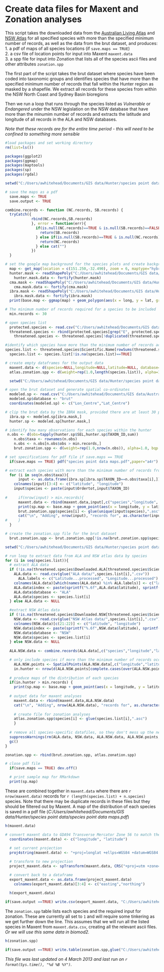 Create data files for Maxent and Zonation analyses
========================================================

This script takes the downloaded data from the [Australian Living Atlas](http://www.ala.org.au/species-by-location/) and [NSW Atlas](http://www.environment.nsw.gov.au/atlaspublicapp/UI_Modules/ATLAS_/AtlasSearch.aspx) for all specified species with more than the specified minimum number of records, as well as the data from the brut dataset, and produces:   
1. a pdf of maps of all species locations (if `save.maps == TRUE`)   
2. a csv file of location points for input into Maxent `maxent.data`   
3. a spp file for input into Zonation that lists all of the species ascii files and other attributes `zonation.spp`  

The first part of the script takes the brut dataset where species have been coded into taxonomic groups and identifies species that have more than the specified minimum number of records that fall within the Hunter region as masked by a shapefile. We extract all records for these species from within the NSW North Coast and Sydney Basin bioregions  

Then we run a loop that runs through the species listed as *Vulnerable* or *Endangered* under the NSW legislation on the NSW database that have more than the minumim number of records and extracts the latitude and longitude of all records in the ALA and NSW databases.   

*Note that these records are for the entire time period - this will need to be confined to something more sensible*


```r
#load packages and set working directory
rm(list=ls())

packages(ggplot2)
packages(ggmap)
packages(maptools)
packages(sp)
packages(rgdal)

setwd("C:/Users/awhitehead/Documents/GIS data/Hunter/species point data/")

# save the maps as a pdf
  save.maps <- TRUE
  save.output <- TRUE

combine.records <- function (NC.records, SB.records) {
  tryCatch({
            rbind(NC.records,SB.records)
            }, error = function(err){
              if(is.null(NC.records)==TRUE & is.null(SB.records)==FALSE){
                return(SB.records)
              } else if(is.null(SB.records)==TRUE & is.null(NC.records)==FALSE){
                return(NC.records)
              } else cat("")
            })
  }

# set the google map background for the species plots and create background map
  map <- get_map(location = c(151.250,-32.490), zoom = 6, maptype="hybrid", color="bw")
  hunter.mask <- readShapePoly("C:/Users/awhitehead/Documents/GIS data/Hunter/data from Brendan/data/variables/projected GDA94/poly_lower_hunter.shp")
    hunter.mask.data <- fortify(hunter.mask)
  cma.mask <- readShapePoly("C:/Users/awhitehead/Documents/GIS data/Hunter/Plans/HCR_CMA/HCR_CMA_GDA94.shp")
    cma.mask.data <- fortify(cma.mask)
  ibra.mask <- readShapePoly("C:/Users/awhitehead/Documents/GIS data/Hunter/Plans/Bioregions/hunter_bioregions.shp")
    ibra.mask.data <- fortify(ibra.mask)
  print(base.map <- ggmap(map) + geom_polygon(aes(x = long, y = lat, group = group), data=hunter.mask.data, colour = 'yellow', fill = 'black', alpha = .1, size = .3) + geom_polygon(aes(x = long, y = lat, group = group), data=ibra.mask.data, colour = 'light blue', fill = 'black', alpha = .1, size = .3))

# The minimum number of records required for a species to be included  
  min.records <- 30

# open species list
  protected.species <- read.csv("C:/Users/awhitehead/Documents/GIS data/Hunter/species point data/IBRA threatened species list.csv")
  threatened.species <- rbind(protected.species[grep("E", protected.species$NSW.status),], protected.species[grep("V", protected.species$NSW.status),])
    threatened.species <- threatened.species[!duplicated(threatened.species),]

#identify which species have more than the minimum number of records across both atlases
species.list <- threatened.species$Scientific.Name[rowSums(threatened.species[,c("ALA.records","NSW.records")],na.rm=TRUE)>min.records]
  species.list <- species.list[!is.na(species.list)==TRUE]

# create empty dataframes for the output data
  maxent.data <- d(species=NULL,longitude=NULL,latitude=NULL, database=NULL)
  atlas.zonation.spp <- d(weight=rep(1.0,length(species.list)), alpha=1.0, bqp.row=1.0, bqp.buffer=1.0, cell.removal=1.0, species=NA )

```

```r
  setwd("C:/Users/awhitehead/Documents/GIS data/Hunter/species point data/")

# open the brut dataset and generate spatial co-ordinates
  modeled.sp <- read.csv("C:/Users/awhitehead/Documents/GIS data/Australia-wide/species data/modeledsp_order_brut.csv")
  modeled.sp$database <- "brut"
  coordinates(modeled.sp) <- c("Lon_Centre","Lat_Centre")

# clip the brut data by the IBRA mask, provided there are at least 30 points in the hunter region
  ibra.sp <- modeled.sp[ibra.mask,]
  hunter.sp <- modeled.sp[hunter.mask,]

# identify how many observations for each species within the hunter
 n.obs <- d(obs=tapply(hunter.sp$SEL,hunter.sp$TAXON_ID,sum))
    n.obs$taxa <- rownames(n.obs)
    n.obs <- n.obs[n.obs$obs > min.records,]
    brut.zonation.spp <- d(weight=rep(1.0,nrow(n.obs)), alpha=1.0, bqp.row=1.0, bqp.buffer=1.0, cell.removal=1.0, species=NA )

# set specifications for pdf file if save.maps == TRUE
  if(save.maps == TRUE) pdf("species point data maps.pdf",paper="a4r")

# extract each species with more than the minimum number of records from brut dataset 
  for (i in seq(n.obs$taxa)){
      input <- as.data.frame(ibra.sp[ibra.sp$TAXON_ID==n.obs$taxa[i],])
    colnames(input)[3:4] <- c("latitude", "longitude")
    input$species <- paste(input$Ordertot,input$TAXON_ID)
    
#     if(nrow(input) > min.records){
      maxent.data <- rbind(maxent.data,input[,c("species","longitude", "latitude", "database")])
      print(sp.map <- base.map + geom_point(aes(x = longitude, y = latitude,color=species), data = input, alpha=0.5))
      brut.zonation.spp$species[i] <- glue(unique(input$species),".asc")
      cat("\n", "Adding", nrow(input), "records for", as.character(input$species[i]), "to maxent data")
#     }
  }

# create the zonation.spp file for the brut dataset
  brut.zonation.spp <- brut.zonation.spp[!is.na(brut.zonation.spp$species),]

```

```r
setwd("C:/Users/awhitehead/Documents/GIS data/Hunter/species point data/")

# run loop to extract data from ALA and NSW atlas data by species 
for (i in seq(species.list)){
  # extract ALA data
  if (!is.na(threatened.species$Downloaded.ALA[threatened.species$Scientific.Name == species.list[i]]) == TRUE){
    ALA.data <- read.csv(glue("ALA data/",species.list[i],".csv"))
      ALA.labels <- c("Latitude...processed", "Longitude...processed")
    colnames(ALA.data)[which(names(ALA.data) %in% ALA.labels)] <- c("latitude", "longitude")
    ALA.data$index <- paste(sprintf("%.6f",ALA.data$latitude), sprintf("%.6f",ALA.data$longitude))
    ALA.data$database <- "ALA"
    ALA.data$species <- species.list[i]
  } else ALA.data <- NULL

  #extract NSW Atlas data
  if (!is.na(threatened.species$Downloaded.NSW[threatened.species$Scientific.Name == species.list[i]]) == TRUE){
    NSW.data <- read.csv(glue("NSW Atlas data/",species.list[i],".csv"))
    colnames(NSW.data)[c(21:22)] <- c("latitude", "longitude")
    NSW.data$index <- paste(sprintf("%.6f",NSW.data$latitude), sprintf("%.6f",NSW.data$longitude))
    NSW.data$database <- "NSW"
    NSW.data$species <- species.list[i]
  } else NSW.data <- NULL
  
  ALA.NSW.data <- combine.records(ALA.data[,c("species","longitude","latitude","database")],NSW.data[,c("species","longitude","latitude","database")])

  # only include species if more than the minimum number of records occur in the hunter
    ALA.NSW.points <- SpatialPoints(ALA.NSW.data[,c("longitude","latitude")])
    in.hunter <- nrow(d(ALA.NSW.points[complete.cases(over(ALA.NSW.points,hunter.mask)),]))
  
  # produce maps of the distribution of each species
  if(in.hunter > min.records) {
    print(sp.map <- base.map + geom_point(aes(x = longitude, y = latitude,color=database, shape=species), data = ALA.NSW.data, alpha=0.5))
  
  # output data for maxent analyses
    maxent.data <- rbind(maxent.data,ALA.NSW.data)
    cat("\n", "Adding", nrow(ALA.NSW.data), "records for", as.character(species.list[i]), "to maxent data")
  
    # create file for zonation analyses
    atlas.zonation.spp$species[i] <- glue(species.list[i],".asc")
    }
  
  # remove all species-specific datafiles, so they don't mess up the next round of the loop
  suppressWarnings(rm(ALA.data, NSW.data, ALA.NSW.data, ALA.NSW.points,in.hunter))
  gc()
}

zonation.spp <- rbind(brut.zonation.spp, atlas.zonation.spp)

# close pdf file
  if(save.maps == TRUE) dev.off()

  # print sample map for RMarkdown
  print(sp.map)
```
These are combined together in `maxent.data` where there are `r nrow(maxent.data)` records for `r (length(species.list) + n.species)` species.  Note that there may be duplicate records in these files but they should be filtered out by Maxent. A map of the distribution of each species is saved in a pdf file (*C:/Users/awhitehead/Documents/GIS data/Hunter/species point data/species point data maps.pdf*)

```r
h(maxent.data)

# convert maxent data to GDA94 Transverse Mercator Zone 56 to match the rest of the data
  coordinates(maxent.data) <- c("longitude", "latitude")
  
  # set current projection
  proj4string(maxent.data) <- "+proj=longlat +ellps=WGS84 +datum=WGS84 +no_defs"

  # transform to new projection
  project_maxent.data <- spTransform(maxent.data, CRS("+proj=utm +zone=56 +south +ellps=GRS80 +towgs84=0,0,0,0,0,0,0 +units=m +no_defs"))

  # convert back to a dataframe
  export_maxent.data <- as.data.frame(project_maxent.data)
    colnames(export_maxent.data)[3:4] <- c("easting","northing")

  h(export_maxent.data)
                                  
if(save.output ==TRUE) write.csv(export_maxent.data, "C:/Users/awhitehead/Documents/GIS data/Hunter/species point data/maxent data/maxent.data.csv",row.names=FALSE)
```
The `zonation.spp` table lists each species and the required input for zonation.  These are currently all set to `1` and will require some tinkering as we get further down the line. This assumes that we will run all the listed species in Maxent from `maxent.data.csv`, creating all the relevant ascii files. *Or we will use this same data in biomod2.*

```r
h(zonation.spp)

if(save.output ==TRUE) write.table(zonation.spp,glue("C:/Users/awhitehead/Documents/GIS data/Hunter/species point data/maxent data/zonation.spp.txt"),sep="\t",row.names=FALSE, col.names=FALSE)
```

*This file was last updated on 4 March 2013 and last run on `r format(Sys.time(), "%d %B %Y")`.*
